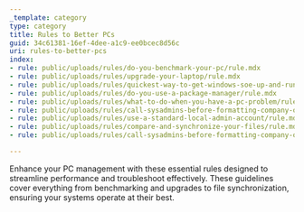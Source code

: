 ```yaml
---
_template: category
type: category
title: Rules to Better PCs
guid: 34c61381-16ef-4dee-a1c9-ee0bcec8d56c
uri: rules-to-better-pcs
index:
- rule: public/uploads/rules/do-you-benchmark-your-pc/rule.mdx
- rule: public/uploads/rules/upgrade-your-laptop/rule.mdx
- rule: public/uploads/rules/quickest-way-to-get-windows-soe-up-and-running/rule.mdx
- rule: public/uploads/rules/do-you-use-a-package-manager/rule.mdx
- rule: public/uploads/rules/what-to-do-when-you-have-a-pc-problem/rule.mdx
- rule: public/uploads/rules/call-sysadmins-before-formatting-company-owned-laptops/rule.mdx
- rule: public/uploads/rules/use-a-standard-local-admin-account/rule.mdx
- rule: public/uploads/rules/compare-and-synchronize-your-files/rule.mdx
- rule: public/uploads/rules/call-sysadmins-before-formatting-company-owned-laptops/rule.mdx

---
```


Enhance your PC management with these essential rules designed to streamline performance and troubleshoot effectively. These guidelines cover everything from benchmarking and upgrades to file synchronization, ensuring your systems operate at their best.
